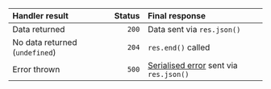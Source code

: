 | Handler result                 | Status | Final response                                                                  |
| :----------------------------- | -----: | :------------------------------------------------------------------------------ |
| Data returned                  |  `200` | Data sent via `res.json()`                                                      |
| No data returned (`undefined`) |  `204` | `res.end()` called                                                              |
| Error thrown                   |  `500` | [Serialised error](/concepts/factory#error-serialisation) sent via `res.json()` |
